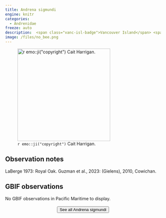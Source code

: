 ```yaml
---
title: Andrena sigmundi
engine: knitr
categories:
  - Andrenidae
freeze: auto
description:  <span class="vanc-isl-badge">Vancouver Island</span> <span class="coast-badge">Coast</span>
image: /files/no_bee.png
---
```

![`r emo::ji("copyright")` Cait Harrigan.](/files/no_bee.png){height=300}

## Observation notes  
LaBerge 1973: <span class="hl-place-name">Royal Oak</span>. Guzman et al., 2023: (Gielens), 2010, <span class="hl-place-name">Cowichan</span>.

## GBIF observations  
No GBIF observations in Pacific Maritime to display.
<br><br>
<center>


<a href="NA"><button type="button" class="btn btn-secondary">See all Andrena sigmundi <i class="fa-solid fa-arrow-up-right-from-square"></i> </button></a>
</center>
